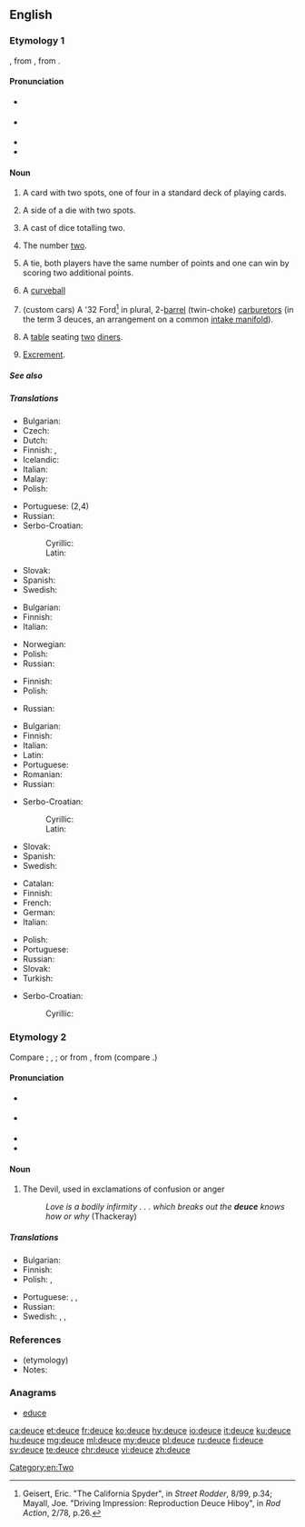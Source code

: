 ==English==
{{wikipedia}}

===Etymology 1===
{{etyl|fr|en}} {{term|deux||two|lang=fr}}, from {{etyl|fro|en}} {{term|deus|lang=fro}}, from {{etyl|la|en}} {{term|duo|lang=la}}.

====Pronunciation====
* {{a|UK}} {{IPA|/djuːs/|/d͡ʒuːs/|lang=en}}
* {{a|US}} {{IPA|/duːs/|lang=en}}
* {{audio|en-us-deuce.ogg|Audio (US)|lang=en}}
* {{rhymes|uːs|lang=en}}

====Noun====
{{en-noun}}

# {{context|cards|lang=en}} A card with two spots, one of four in a standard deck of playing cards.
# {{context|dice|lang=en}} A side of a die with two spots.
# {{context|dice|lang=en}} A cast of dice totalling two.
# The number [[two]].
# {{context|tennis|lang=en}} A tie, both players have the same number of points and one can win by scoring two additional points.
# {{context|baseball|lang=en}} A [[curveball]]
# (custom cars) A '32 Ford<ref>Geisert, Eric. "The California Spyder", in ''Street Rodder'', 8/99, p.34; Mayall, Joe. "Driving Impression: Reproduction Deuce Hiboy", in ''Rod Action'', 2/78, p.26.</ref> in plural, 2-[[Venturi effect|barrel]] (twin-choke) [[carburetor]]s (in the term 3 deuces, an arrangement on a common [[intake manifold]]).
# {{context|restaurants|lang=en}} A [[table]] seating [[two]] [[diner]]s.
# {{context|slang|lang=en}} [[excrement|Excrement]].

=====See also=====
{{table:playing cards/en}}

=====Translations=====
{{trans-top|playing card}}
* Bulgarian: {{t+|bg|двойка|f}}
* Czech: {{t+|cs|dvojka|f}}
* Dutch: {{t+|nl|twee|f}}
* Finnish: {{t+|fi|kakkonen}}, {{t+|fi|sorsa}}
* Icelandic: {{t|is|tvistur|m}}
* Italian: {{t+|it|due|m}}
* Malay: {{t|ms|dius}}
* Polish: {{t+|pl|dwójka|f}}
{{trans-mid}}
* Portuguese: {{t+|pt|dois}} (2,4)
* Russian: {{t+|ru|дво́йка|f}}
* Serbo-Croatian:
*: Cyrillic: {{t|sh|двојка|f}}
*: Latin: {{t+|sh|dvojka|f}}
* Slovak: {{t|sk|dvojka|f}}
* Spanish: {{t+|es|dos}}
* Swedish: {{t+|sv|tvåa|c}}
{{trans-bottom}}

{{trans-top|side of a dice with two spots}}
* Bulgarian: {{t+|bg|двойка|f}}
* Finnish: {{t+|fi|kakkonen}}
* Italian: {{t+|it|due|m}}
{{trans-mid}}
* Norwegian: {{t|no|toer}}
* Polish: {{t+|pl|dwójka|f}}
* Russian: {{t+|ru|дво́йка|f}}
{{trans-bottom}}

{{trans-top|cast of dice totalling two}}
* Finnish: {{t+|fi|kakkonen}}
* Polish: {{t+|pl|dwójka|f}}
{{trans-mid}}
* Russian: {{t+|ru|дво́йка|f}}
{{trans-bottom}}

{{trans-top|number two}}
* Bulgarian: {{t+|bg|двойка|f}}
* Finnish: {{t+|fi|kakkonen}}
* Italian: {{t+|it|due|m}}
* Latin: {{t+|la|duo|f}}
* Portuguese: {{t+|pt|dois}}
* Romanian: {{t+|ro|doi|m}}
* Russian: {{t+|ru|дво́йка|f}}
{{trans-mid}}
* Serbo-Croatian:
*: Cyrillic: {{t|sh|двојка|f}}
*: Latin: {{t+|sh|dvojka|f}}
* Slovak: {{t|sk|dvojka|f}}
* Spanish: {{t+|es|dos}}
* Swedish: {{t+|sv|tvåa|c}}
{{trans-bottom}}

{{trans-top|tennis: tie, both players able to win by scoring two additional points}}
* Catalan: {{t+|ca|iguals|m-p}}
* Finnish: {{t|fi|tasatilanne}}
* French: {{t+|fr|égalité|f}}
* German: {{t+|de|Einstand|m}}
* Italian: {{t+|it|pari|n}}
{{trans-mid}}
* Polish: {{t+|pl|równowaga|f}}
* Portuguese: {{t+|pt|iguais}}
* Russian: {{t|ru|ра́вный счёт|m|tr=rávnyj sčjot}}
* Slovak: {{t|sk|zhoda|f}}
* Turkish: {{t-needed|tr}}
{{trans-bottom}}

{{trans-top|baseball: curveball}}
{{trans-mid}}
{{trans-bottom}}

{{checktrans-top}}
* Serbo-Croatian:
*: Cyrillic: {{t-check|sh|двојка|f|sc=Cyrl}}
{{trans-bottom}}

===Etymology 2===
Compare {{etyl|LL.|en}} {{term|dusius||phantom, specter|lang=la}}; {{etyl|gd|en}} {{term|taibhs|lang=gd}}, {{term|taibhse||apparition, ghost|lang=gd}}; or from {{etyl|fro|en}} {{term|deus||God|lang=fro}}, from {{etyl|la|en}} {{term|deus|lang=la}} (compare {{term|deity}}.)

====Pronunciation====
* {{a|UK}} {{IPA|/djuːs/|lang=en}}
* {{a|US|Canada}} {{IPA|/duːs/|lang=en}}
* {{audio|en-us-deuce.ogg|Audio (US)|lang=en}}
* {{rhymes|uːs|lang=en}}

====Noun====
{{en-noun}}

# {{context|epithet|lang=en}} The Devil, used in exclamations of confusion or anger
#: ''Love is a bodily infirmity . . . which breaks out the '''deuce''' knows how or why'' (Thackeray)

=====Translations=====
{{trans-top|Devil, used in exclamations of confusion or anger}}
* Bulgarian: {{t+|bg|дявол|m}}
* Finnish: {{t+|fi|piru}}
* Polish: {{t+|pl|diabeł|m}}, {{t+|pl|licho|n}}
{{trans-mid}}
* Portuguese: {{t|pt|diabos}}, {{t|pt|inferno}}, {{t+|pt|demônio}}
* Russian: {{t+|ru|дья́вол|m}}
* Swedish: {{t+|sv|djävel}}, {{t+|sv|djävul|c}}, {{t+|sv|fan|c}}
{{trans-bottom}}

===References===
* (etymology) {{R:Webster 1913}}
* Notes:
<references/>

===Anagrams===
* [[educe#English|educe]]

[[Category:en:Two]]

[[ca:deuce]]
[[et:deuce]]
[[fr:deuce]]
[[ko:deuce]]
[[hy:deuce]]
[[io:deuce]]
[[it:deuce]]
[[ku:deuce]]
[[hu:deuce]]
[[mg:deuce]]
[[ml:deuce]]
[[my:deuce]]
[[pl:deuce]]
[[ru:deuce]]
[[fi:deuce]]
[[sv:deuce]]
[[te:deuce]]
[[chr:deuce]]
[[vi:deuce]]
[[zh:deuce]]
